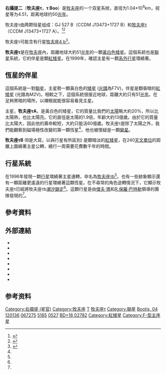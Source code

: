 {{Starbox begin
| name = 牧夫座τ
}}
{{Starbox image
| image =
     <div style="position: relative">[[Image:Boötes_constellation_map.png|250px]]
     <div style="position: absolute; left: 208px; top: 313px">[[File:Cercle_rouge_100%.svg|10px]]</div>
     </div>
| caption = 在[[星圖|星圖]]上呈現的牧夫座，以紅色圓圈標示出牧夫座τ的位置。
}}
{{Starbox observe
| epoch = J2000.0
| constell = [[牧夫座|牧夫座]]
| 星官 = [[右攝提|右攝提]] ([[亢宿|亢宿]])
| ra = {{RA|13|47|15.74}} <ref name="hipparcos"/>
| dec = {{DEC|+17|27|24.9}} <ref name="hipparcos"/>
| appmag_v = 4.50<ref name=aaa352_495/>
}}
{{Starbox character
| class = F6 IV<ref name=aaa352_495/>
| r-i = 0.24 
| v-r =  
| b-v = 0.48<ref name=aaa352_495/>
| u-b = 0.04
| variable = [[變星|變星]]
}}
{{Starbox astrometry
| radial_v = -15.6
| prop_mo_ra = -479.53 ± 0.16 <ref name="hipparcos"/>
| prop_mo_dec = 53.49 ± 0.13 <ref name="hipparcos"/>
| parallax = 64.03
| p_error = 0.19
| parallax_footnote = <ref name="hipparcos"/>
| absmag_v = 3.53 
}}
{{Starbox detail
| mass = 1.3 / 0.4
| radius =1.331 ± 0,027
| luminosity = 3.0<ref name=aaa352_495/>
| temperature = 6,360<ref name=aar17_3_251/>
| gravity = 4.30<ref name=aaa352_495/>
| metal = 210%{{Citation needed|date=February 2012}}
| rotation = 3.31 days<ref name=aar17_3_251/>
| rotational_velocity = 14
| age_gyr = {{nowrap|1.6–2.3}} <ref name="Mamajek2008"/>
}}
{{Starbox catalog
| names = [[Flamsteed_designation|4 Boötis]], [[Star_catalogue#ADS|ADS]] 9025, [[Durchmusterung|BD]]+18°2782, [[Catalog_of_Components_of_Double_and_Multiple_Stars|CCDM]] 13473+1727, [[Fifth_Fundamental_Catalogue|FK5]] 507, [[Boss_General_Catalogue|GC]] 18637, [[General_Catalogue_of_Trigonometric_Parallaxes|GCTP]] 3144.00, [[Gliese-Jahreiss_catalogue|GJ]] 527, [[Henry_Draper_catalogue|HD]] 120136, [[Hipparcos_catalogue|HIP]] 67275, [[Harvard_Revised_catalogue|HR]] 5185, [[Luyten_Two-Tenths_catalogue|LTT]] 14021, [[Smithsonian_Astrophysical_Observatory_Star_Catalogue|SAO]] 100706
}}
{{Starbox reference
| Simbad = HD+120136
| ARICNS = <!--Code-->
}}
{{starbox sources|HIP|CCDM|HR}}
{{Starbox reference
| Simbad =IDS+13425%2B1757 }}
{{Starbox end}}

'''右攝提二'''（'''牧夫座τ'''，'''τ Boo'''）是[[牧夫座|牧夫座]]的一个双星系统，直径为1.04*10<sup>6</sup>km，视星等为4.51，距离地球约50[[光年|光年]]。

牧夫座τ由两颗恒星组成：GJ 527 B（CCDM J13473+1727 B）和[[牧夫座τ|牧夫座τ]]（CCDM J13473+1727 A）。<ref>{{cite web|url=http://simbad.u-strasbg.fr/simbad/sim-id?Ident=CCDM%20J13473%2B1727%20B|title=GJ 527 B -- Star in double system|author=[[SIMBAD|SIMBAD]]|accessdate=2011-06-23|archive-date=2015-07-27|archive-url=https://web.archive.org/web/20150727031711/http://simbad.u-strasbg.fr/simbad/sim-id?Ident=CCDM%20J13473%2B1727%20B|dead-url=no}}</ref><ref>{{cite web|url=http://simbad.u-strasbg.fr/simbad/sim-id?Ident=CCDM%20J13473%2B1727%20A|title=* tau Boo -- Variable Star|author=[[SIMBAD|SIMBAD]]|accessdate=2011-06-23|archive-date=2015-07-27|archive-url=https://web.archive.org/web/20150727040015/http://simbad.u-strasbg.fr/simbad/sim-id?Ident=CCDM%20J13473%2B1727%20A|dead-url=no}}</ref>

牧夫座τ可能含有行星[[牧夫座4_b|牧夫座4 b]]<ref>{{cite web|url=http://simbad.u-strasbg.fr/simbad/sim-id?Ident=*%20tau%20Boo%20b|title=* 4 Boo b -- Extra-solar Planet Candidate|author=[[SIMBAD|SIMBAD]]|accessdate=2011-06-23|archive-date=2015-07-27|archive-url=https://web.archive.org/web/20150727053747/http://simbad.u-strasbg.fr/simbad/sim-id?Ident=%2A%20tau%20Boo%20b|dead-url=no}}</ref>。

'''牧夫座τ'''是在[[牧夫座|牧夫座]]內，距離地球大約51[[光年|光年]]的一顆[[黃白色矮星|黃白色矮星]]。這個系統也是[[聯星|聯星]]系統，它的伴星是顆[[紅矮星|紅矮星]]。在1999年，確認主星有一顆[[系外行星|系外行星]]環繞著。

== 恆星的伴星 ==

這個系統是一對[[聯星|聯星]]，主星勢一顆黃白色的[[主序星|矮星]] ([[光譜類型|光譜]]為F7V)，伴星是顆昏暗的[[紅矮星|紅矮星]] (光譜為M2V)。相較之下，這個系統很接近地球，距離大約只有51[[光年|光年]]。在足夠黑暗的場所，以裸眼就能很容易看見主星。

主星，'''牧夫座τA'''，是黃白色的矮星，它的質量比我們的[[太陽|太陽]]略大約20%，所以比太陽熱，也比太陽亮。它的直徑是太陽的1.9倍，年齡大約13億歲。由於它的質量比太陽大，因此他的壽命較短，大約只能活60億歲。牧夫座τ是除了太陽之外，我們能觀察到磁場極性改變的第一顆恆星<ref name="Donati2008"/>，他也被懷疑是一顆[[變星|變星]]。

'''牧夫座τB''' (B是大寫，以與行星有所區別) 是顆暗淡的[[紅矮星|紅矮星]]，在240[[天文單位|天文單位]]的距離上圍繞著主星公轉，繞行一周需要花費數千年的時間。

== 行星系統 ==

在1996年發現一顆[[行星|行星]]環繞著主星運轉，命名為[[牧夫座τb|牧夫座τb]]<ref name="Butler1997"/>。也有一些跡象顯示還有一顆距離更遙遠的行星環繞著這顆恆星。在不尋常的角色逆轉情況下，它顯示牧夫座τ已經將牧夫座τb[[潮汐鎖定|潮汐鎖定]]<ref name="Walker2008"/>。這顆行星是由[[傑夫·瑪|傑夫·瑪]]和[[R.保羅·巴特勒|R.保羅·巴特勒]]領導的團隊發現的<ref name="Butler1997"/>。

{{OrbitboxPlanet begin
| name = 牧夫座τ A
| table_ref = <ref name="Butler2006"/>
}}
{{OrbitboxPlanet
| exoplanet = [[牧夫座τb|b]]
| mass = >4.13 ± 0.34
| period = 3.312463 ± 0.000014
| semimajor = 0.0481 ± 0.028
| eccentricity = 0.023 ± 0.015
}}
{{Orbitbox end}}

== 參考資料 ==
{{Reflist|colwidth=30em|refs=

<ref name="Butler1997">{{cite journal | url=http://iopscience.iop.org/1538-4357/474/2/L115/fulltext/ | title=Three New 51 Pegasi Type Planets | last1=Butler | first1=R. Paul | last2=Marcy | first2=Geoffrey W. | last3=Williams | first3=Eric | last4=Hauser | first4=Heather | last5=Shirts | first5=Phil | display-authors=1 | journal=The [[Astrophysical_Journal|Astrophysical Journal]] Letters | year=1997 | volume=474 | issue=2 | pages=L115–L118 | doi=10.1086/310444 | bibcode=1997ApJ...474L.115B | access-date=2013-04-07 | archive-date=2020-06-13 | archive-url=https://web.archive.org/web/20200613025114/https://hkvalidate.perfdrive.com/captcha?ssa=05716bae-c83c-4612-a960-880a58ea14d7&ssb=04b3fb6z6apee6ifd16cal5ek&ssc=http%3A%2F%2Fiopscience.iop.org%2F1538-4357%2F474%2F2%2FL115%2Ffulltext%2F&ssd=372262218918177&sse=khdmdklmjl%40fbfc&ssf=3d4169f8643d6a85b4fbe55b3f44d876ccf18545&ssg=add5b8b6-0ca3-411e-ace1-2263f2587ad5&ssh=757059a5-a82e-4fd5-9ec3-70c2422134a1&ssi=1e367bf9-8427-4e92-94a0-1817b73a07df&ssj=e59cb9a3-1c93-4aef-a4e3-4a2bfc4f06ed&ssk=support%40shieldsquare.com&ssl=089559718615&ssm=57891670340470483130357222912658&ssn=34fd216e5d4bb32dfd625d0dc24303ce2ed4d4fdabe6-f9c4-4feb-864159&sso=0c2f6215-36e3428efbd856493420671fb952f7feac884789401879e4&ssp=21195826171592032392159208998275015&ssq=50845801667312619721316643411478449102812&ssr=MjA3LjI0MS4yMjYuMjMw&sss=Mozilla%2F5.0%20%28compatible%3B%20Yahoo%21%20Slurp%3B%20http%3A%2F%2Fhelp.yahoo.com%2Fhelp%2Fus%2Fysearch%2Fslurp%29&sst=python-requests%2F2.23.0&ssu=Mozilla%2F4.0%20%28compatible%3B%20MSIE%208.0%3B%20Windows%20NT%206.1%29%20Gecko%2F20100101%20Firefox%2F39.0&ssv=puuu2nr2%40q1ql12&ssw=&ssx=213027420411003&ssy=eaacbll%40dfcnddjadlniflgngojeigmpbdcfnmob&ssz=205b5d5eeea6997 | dead-url=no }}</ref>

<ref name="Butler2006">{{cite journal | url=http://www.iop.org/EJ/article/0004-637X/646/1/505/64046.html | title=Catalog of Nearby Exoplanets | journal=The Astrophysical Journal | volume=646 | issue=1 | pages=505–522 | year=2006 | doi=10.1086/504701 | last1=Butler | first1=R. P. | last2=Wright | first2=J. T. | last3=Marcy | first3=G. W. | last4=Fischer | first4=D. A. | last5=Vogt | first5=S. S. | last6=Tinney | first6=C. G. | last7=Jones | first7=H. R. A. | last8=Carter | first8=B. D. | last9=Johnson | first9=J. A. | display-authors=1 | bibcode=2006ApJ...646..505B | arxiv=astro-ph/0607493 | access-date=2013-04-07 | archive-date=2019-12-07 | archive-url=https://web.archive.org/web/20191207150418/http://www.iop.org/EJ/article/0004-637X/646/1/505/64046.html | dead-url=no }}</ref>

<ref name="Donati2008">{{cite journal | title=Magnetic cycles of the planet-hosting star Tau Boötis | last1=Donati | first1=J.-F. | last2=Moutou | first2=C. | last3=Farès | first3=R. | last4=Bohlender | first4=D. | last5=Catala | first5=C. | last6=Deleuil | first6=M. | last7=Shkolnik | first7=E. | last8=Cameron | first8=A. C. | last9=Jardine | first9=M. M. | display-authors=1 | date=12 February 2008 | journal=Monthly Notices of the Royal Astronomical Society | volume=385 | issue=3 | pages=1179–1185 | doi=10.1111/j.1365-2966.2008.12946.x | arxiv=0802.1584 | bibcode=2008MNRAS.385.1179D }}</ref>

<ref name="hipparcos">{{cite web | url=http://webviz.u-strasbg.fr/viz-bin/VizieR-5?-out.add=.&-source=I/311/hip2&recno=67047 | title=HIP 67275 | work=Hipparcos, the New Reduction | author=van Leeuwen, F. | year=2007 | accessdate=2009-12-08 | archive-date=2019-04-02 | archive-url=https://web.archive.org/web/20190402114112/https://www.aanda.org/index.php?option=com_article&access=bibcode&Itemid=129&bibcode=2007A%26A...474..653VFUL | dead-url=no }}</ref>

<ref name="Mamajek2008">{{cite journal | title=Improved Age Estimation for Solar-Type Dwarfs Using Activity-Rotation Diagnostics | url=http://iopscience.iop.org/0004-637X/687/2/1264/fulltext/ | last1=Mamajek | first1=Eric E. | last2=Hillenbrand | first2=Lynne A. | journal=The Astrophysical Journal | year=2008 | volume=687 | issue=2 | pages=1264–1293 | doi=10.1086/591785 | bibcode=2008ApJ...687.1264M |arxiv = 0807.1686 }}</ref>

<ref name="Walker2008">{{cite journal | title=MOST detects variability on tau Bootis possibly induced by its planetary companion | url=http://www.aanda.org/articles/aa/full/2008/17/aa8952-07/aa8952-07.html | last1=Walker | first1=G. A. H. | last2=Croll | first2=B. | last3=Matthews | first3=J. M. | last4=Kuschnig | first4=R. | last5=Huber | first5=D. | last6=Weiss | first6=W. W. | last7=Shkolnik | first7=E. | last8=Rucinski | first8=S. M. | last9=Guenther | first9=D. B. | display-authors=1 | year=2008 | journal=Astronomy and Astrophysics | volume=482 | issue=2 | pages=691–697 | doi=10.1051/0004-6361:20078952 | arxiv=0802.2732 | bibcode=2008A&A...482..691W | access-date=2013-04-07 | archive-date=2021-02-25 | archive-url=https://web.archive.org/web/20210225212508/https://www.aanda.org/articles/aa/full/2008/17/aa8952-07/aa8952-07.html | dead-url=no }}</ref>

<ref name=aar17_3_251>{{citation | last1=Strassmeier | first1=Klaus G. | title=Starspots	 | journal=The Astronomy and Astrophysics Review | volume=17 | issue=3 | pages=251–308 | doi=10.1007/s00159-009-0020-6 | bibcode=2009A&ARv..17..251S |date=September 2009}}</ref>

<ref name=aaa352_495>{{citation | last1=Mallik | first1=Sushma V. | title=Lithium abundance and mass | journal=Astronomy and Astrophysics | volume=352 | pages=495–507 | bibcode=1999A&A...352..495M |date=December 1999}}</ref>

}}

== 外部連結 ==
* {{cite web |title=VizieR: HR 5185 |url=http://webviz.u-strasbg.fr/viz-bin/VizieR-S?HR%205185 |work=[[Centre_de_Données_astronomiques_de_Strasbourg|Centre de Données astronomiques de Strasbourg]] |accessdate=2009-05-15 |archive-date=2011-05-19 |archive-url=https://web.archive.org/web/20110519193328/http://webviz.u-strasbg.fr/viz-bin/VizieR-S?HR%205185 |dead-url=no }}
* {{cite web |title=VizieR: CCDM J13473+1727 |url=http://webviz.u-strasbg.fr/viz-bin/VizieR-S?CCDM%20J13473%2b1727A |work=Centre de Données astronomiques de Strasbourg |accessdate=2009-05-15 |archive-date=2011-05-19 |archive-url=https://web.archive.org/web/20110519193337/http://webviz.u-strasbg.fr/viz-bin/VizieR-S?CCDM%20J13473+1727A |dead-url=no }}
* {{cite web |title=Aladin Previewer: Tau Boötis |url=http://aladin.u-strasbg.fr/AladinPreview?-c=NSV++6444&ident=NSV++6444&submit=Aladin+previewer |work=Centre de Données astronomiques de Strasbourg |accessdate=2009-05-15 }}
* {{cite web |last=Schirber |first=Michael |title=Role Reversal: Planet Controls a Star |url=http://www.space.com/scienceastronomy/050523_star_tide.html |work=SPACE.com |date=23 May 2005 |accessdate=2008-06-25 |archive-date=2008-08-04 |archive-url=https://web.archive.org/web/20080804180104/http://www.space.com/scienceastronomy/050523_star_tide.html |dead-url=no }}
* {{cite web |url=http://exoplanet.eu/star.php?st=Tau+Boo |title=Notes for star Tau Boo |accessdate=2008-06-25 |work=The Extrasolar Planets Encyclopaedia |archive-date=2008-06-01 |archive-url=https://web.archive.org/web/20080601085403/http://exoplanet.eu/star.php?st=Tau+Boo |dead-url=no }}
* {{cite web |url=http://www.solstation.com/stars2/tau-boo2.htm |title=Tau Boötis 2 |accessdate=2008-06-25 |work=SolStation |archive-date=2008-04-30 |archive-url=https://web.archive.org/web/20080430025901/http://www.solstation.com/stars2/tau-boo2.htm |dead-url=no }}
* {{cite web |url=http://www.extrasolar.net/startour.asp?StarCatID=normal&StarID=9 |title=Tau Bootis |accessdate=2008-06-25 |work=Extrasolar Visions |archive-date=2007-09-30 |archive-url=https://web.archive.org/web/20070930022234/http://www.extrasolar.net/startour.asp?StarCatID=normal&StarID=9 |dead-url=yes }}
* {{cite web |url=http://www.astro.uiuc.edu/~kaler/sow/tauboo.html |title=Tau Bootis |accessdate=2008-06-25 |work=The Planet Project |deadurl=yes |archiveurl=https://web.archive.org/web/20080517225632/http://www.astro.uiuc.edu/~kaler/sow/tauboo.html |archivedate=2008-05-17 }}



== 参考资料 ==
{{Reflist}}

{{牧夫座恒星}}
{{星官|右摄提|3|6}}

[[Category:右摄提_(星官)|Category:右摄提 (星官)]]
[[Category:牧夫座|Category:牧夫座]]
[[Category:格利泽和GJ天体|T]]
[[Category:拜耳天體|牧夫座τ]]
[[Category:聯星|Category:聯星]]

[[Category:佛氏天體|Bootis, 04]]
[[Category:HD和HDE天體|120136]]
[[Category:依巴谷天體|067275]]
[[Category:HR天體|5185]]
[[Category:_GJ天體|0527]]
[[Category:BD、CD和CP天体|BD+18 02782]]
[[Category:紅矮星|Category:紅矮星]]
[[Category:F-型主序星|Category:F-型主序星]]